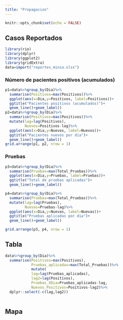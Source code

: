 ```yaml
---
title: "Propagacion"
---
```


```r
knitr::opts_chunk$set(echo = FALSE)
```

## Casos Reportados

```r
library(rio)
library(dplyr)
library(ggplot2)
library(gridExtra)
data=import("reportes_minsa.xlsx")
```

### Número de pacientes positivos (acumulados)

```r
p1=data%>%group_by(Dia)%>%
  summarise(Positivos=max(Positivos))%>%
  ggplot(aes(x=Dia,y=Positivos, label=Positivos))+
  ggtitle("Pacientes positivos (acumulados)")+
  geom_line()+geom_label()
p2=data%>%group_by(Dia)%>%
  summarise(Positivos=max(Positivos))%>%
  mutate(lag=lag(Positivos),
         Nuevos=Positivos-lag)%>%
  ggplot(aes(x=Dia,y=Nuevos, label=Nuevos))+
  ggtitle("Pacientes nuevos por dia")+
  geom_line()+geom_label()
grid.arrange(p1, p2, nrow = 1)
```

### Pruebas

```r
p3=data%>%group_by(Dia)%>%
  summarise(Pruebas=max(Total_Pruebas))%>%
  ggplot(aes(x=Dia,y=Pruebas, label=Pruebas))+
  ggtitle("Total de pruebas aplicadas")+
  geom_line()+geom_label()

p4=data%>%group_by(Dia)%>%
  summarise(Pruebas=max(Total_Pruebas))%>%
  mutate(lag=lag(Pruebas),
         Nuevas=Pruebas-lag)%>%
  ggplot(aes(x=Dia,y=Nuevas, label=Nuevas))+
  ggtitle("Pruebas aplicadas por dia")+
  geom_line()+geom_label()

grid.arrange(p3, p4, nrow = 1)
```

## Tabla

```r
data%>%group_by(Dia)%>%
  summarise(Positivos=max(Positivos),
            Pruebas_aplicadas=max(Total_Pruebas))%>%
            mutate(  
            lag=lag(Pruebas_aplicadas),
            lag2=lag(Positivos),
            Pruebas_XDia=Pruebas_aplicadas-lag,
            Nuevos_Positivos=Positivos-lag2)%>%
  dplyr::select(-c(lag,lag2))
            
```


## Mapa

